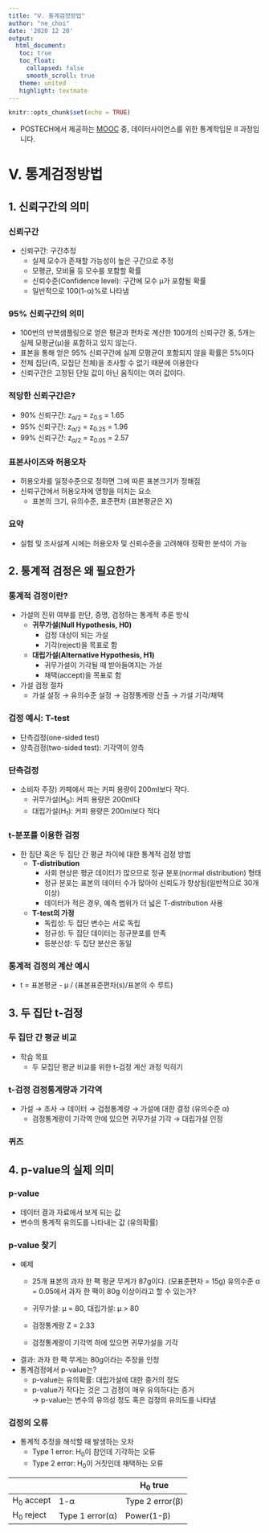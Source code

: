 ```yaml
---
title: "Ⅴ. 통계검정방법"
author: "ne_choi"
date: '2020 12 20'
output:
  html_document:
   toc: true
   toc_float:
     collapsed: false
     smooth_scroll: true
   theme: united
   highlight: textmate
---
```


```r
knitr::opts_chunk$set(echo = TRUE)
```

* POSTECH에서 제공하는 [MOOC](https://pabi.smartlearn.io/) 중, 데이터사이언스를 위한 통계학입문 Ⅱ 과정입니다.

# Ⅴ. 통계검정방법
## 1. 신뢰구간의 의미

### 신뢰구간
- 신뢰구간: 구간추정
  - 실제 모수가 존재할 가능성이 높은 구간으로 추정
  - 모평균, 모비율 등 모수를 포함할 확률
  - 신뢰수준(Confidence level): 구간에 모수 μ가 포함될 확률
  - 일반적으로 100(1-α)%로 나타냄  
  
### 95% 신뢰구간의 의미
- 100번의 반복샘플링으로 얻은 평균과 편차로 계산한 100개의 신뢰구간 중, 5개는 실제 모평균(μ)을 포함하고 있지 않는다.
- 표본을 통해 얻은 95% 신뢰구간에 실제 모평균이 포함되지 않을 확률은 5%이다
- 전체 집단(즉, 모집단 전체)을 조사할 수 없기 때문에 이용한다
- 신뢰구간은 고정된 단일 값이 아닌 움직이는 여러 값이다.

### 적당한 신뢰구간은?
- 90% 신뢰구간: z~α/2~ = z~0.5~ = 1.65
- 95% 신뢰구간: z~α/2~ = z~0.25~ = 1.96
- 99% 신뢰구간: z~α/2~ = z~0.05~ = 2.57  

### 표본사이즈와 허용오차
- 허용오차를 일정수준으로 정하면 그에 따른 표본크기가 정해짐
- 신뢰구간에서 허용오차에 영향을 미치는 요소
  - 표본의 크기, 유의수준, 표준편차 (표본평균은 X)

### 요약
- 실험 및 조사설계 시에는 허용오차 및 신뢰수준을 고려해야 정확한 분석이 가능


## 2. 통계적 검정은 왜 필요한가
### 통계적 검정이란?
- 가설의 진위 여부를 판단, 증명, 검정하는 통계적 추론 방식
  - **귀무가설(Null Hypothesis, H0)**
    - 검정 대상이 되는 가설
    - 기각(reject)을 목표로 함
  
  - **대립가설(Alternative Hypothesis, H1)**
    - 귀무가설이 기각될 때 받아들여지는 가설
    - 채택(accept)을 목표로 함

- 가설 검정 절차
  - 가설 설정 → 유의수준 설정 → 검정통계량 산출 → 가설 기각/채택
  
### 검정 예시: T-test
- 단측검정(one-sided test)
- 양측검정(two-sided test): 기각역이 양측

### 단측검정
- 소비자 주장) 카페에서 파는 커피 용량이 200ml보다 작다.
  - 귀무가설(H~0~): 커피 용량은 200ml다
  - 대립가설(H~1~): 커피 용량은 200ml보다 적다

### t-분포를 이용한 검정
- 한 집단 혹은 두 집단 간 평균 차이에 대한 통계적 검정 방법
  - **T-distribution**
    - 사회 현상은 평균 데이터가 많으므로 정규 분포(normal distribution) 형태
    - 정규 분포는 표본의 데이터 수가 많아야 신뢰도가 향상됨(일반적으로 30개 이상)
    - 데이터가 적은 경우, 예측 범위가 더 넓은 T-distribution 사용
  - **T-test의 가정**
    - 독립성: 두 집단 변수는 서로 독립
    - 정규성: 두 집단 데이터는 정규분포를 만족
    - 등분산성: 두 집단 분산은 동일

### 통계적 검정의 계산 예시
- t = 표본평균 - μ / (표본표준편차(s)/표본의 수 루트)


## 3. 두 집단 t-검정
### 두 집단 간 평균 비교
- 학습 목표
  - 두 모집단 평균 비교를 위한 t-검정 계산 과정 익히기

### t-검정 검정통계량과 기각역
- 가설 → 조사 → 데이터 → 검정통계량 → 가설에 대한 결정 (유의수준 α)
  - 검정통계량이 기각역 안에 있으면 귀무가설 기각 → 대립가설 인정

### 퀴즈


## 4. p-value의 실제 의미
### p-value
- 데이터 결과 자료에서 보게 되는 값
- 변수의 통계적 유의도를 나타내는 값 (유의확률)

### p-value 찾기
- 예제
  - 25개 표본의 과자 한 팩 평균 무게가 87g이다. (모표준편차 = 15g) 유의수준 α = 0.05에서 과자 한 팩이 80g 이상이라고 할 수 있는가?

  - 귀무가설: μ = 80, 대립가설: μ > 80
  - 검정통계량 Z = 2.33
  - 검정통계량이 기각역 하에 있으면 귀무가설을 기각

- 결과: 과자 한 팩 무게는 80g이라는 주장을 인정
- 통계검정에서 p-value는?
  - p-value는 유의확률: 대립가설에 대한 증거의 정도
  - p-value가 작다는 것은 그 검정이 매우 유의하다는 증거  
  → p-value는 변수의 유의성 정도 혹은 검정의 유의도를 나타냄

### 검정의 오류
- 통계적 추정을 해석할 때 발생하는 오차
  - Type 1 error: H~0~이 참인데 기각하는 오류
  - Type 2 error: H~0~이 거짓인데 채택하는 오류
  
|||H~0~ true|H~0~ false|
|---|---|---|
|H~0~ accept|1-α|Type 2 error(β)|
|H~0~ reject|Type 1 error(α)|Power(1-β)|

